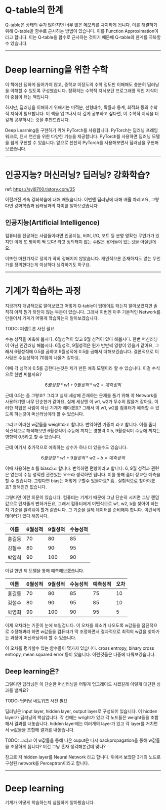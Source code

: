 # Q-table의 한계
Q-table은 상태의 수가 많아지면 너무 많은 메모리를 차지하게 됩니다. 이를 해결하기 위해 Q-table을 함수로 근사하는 방법이 있습니다. 이를 Function Approximation이라고 합니다. 이는 Q-table을 함수로 근사하는 것이기 때문에 Q-table의 한계를 극복할 수 있습니다.

***

# Deep learning을 위한 수학
이 책에선 딥하게 들어가지 않고, 중학교 이정도의 수학 정도만 이해해도 충분히 딥러닝을 이해할 수 있도록 구성했습니다. 정확히는 수학적 지식보단 프로그래밍 적인 지식이 더 중점이 돼는 책입니다.

하지만, 딥러닝을 이해하기 위해서는 미적분, 선형대수, 확률과 통계, 최적화 등의 수학적 지식이 필요합니다. 이 책을 읽고나서 더 깊게 공부하고 싶다면, 이 수학적 지식을 더 깊게 공부하시는 것을 추천드립니다.

Deep Learning을 구현하기 위해 PyTorch를 사용합니다. PyTorch는 딥러닝 프레임워크로, 텐서 연산을 위한 다양한 기능을 제공합니다. PyTorch를 사용하면 딥러닝 모델을 쉽게 구현할 수 있습니다. 앞으로 천천히 PyTorch를 사용해보면서 딥러닝을 구현해보겠습니다.

***

# 인공지능? 머신러닝? 딥러닝? 강화학습?
ref: https://syj9700.tistory.com/35

이전까진 계속 강화학습에 대해 배웠습니다. 이번엔 딥러닝에 대해 배울 차례고요, 그렇다면 강화학습과 딥러닝과의 차이를 알아보겠습니다.

## 인공지능(Artificial Intelligence)
컴퓨터를 전공하는 사람들이라면 인공지능, 버퍼, I/O, 포트 등 분명 명확한 무언가가 있지만 이게 또 명확히 딱 모다! 라고 정의돼지 않는 수많은 용어들이 있는것을 아실텐데요.

이또한 마찬가지로 정의가 딱히 정해지지 않았습니다. 개인적으론 존재하지도 않는 무언가를 정의한다는게 이상하다 생각하기도 하구요.

***

# 기계가 학습하는 과정
지금까지 개념적으로 알아보았고 어떻게 Q-table이 업데이트 돼는지 알아보았지만 솔직히 아직 뭔가 와닫지 않는 부분이 있습니다. 그래서 이번엔 아주 기본적인 Network를 만들어서 기계가 어떻게 학습하는지 알아보겠습니다.

TODO: 퍼셉트론 사진 필요

수능 성적을 예측해 봅시다. 6월성적이 있고 9월 성적이 있다 해봅시다. 한번 머신러닝이 아닌 인간러닝 해봅시다. 6월성적, 9월성적은 뭔가 반반씩 영향이 있을거 같아요, 그래서 6월성적에 0.5를 곱하고 9월성적에 0.5를 곱해서 더해보겠습니다. 결론적으로 이사람은 수능성적이 70점이 나올거 같아요.

이때 각 성적에 0.5를 곱한다는것은 제가 만든 예측 모델이라 할 수 있습니다. 이걸 수식으로 한번 써볼까요?

```math
6월성정 * w1 + 9월성적 * w2 = 예측성적
```

근데 0.5는 좀 그렇죠? 그리고 실제 세상에 존재하는 문제를 풀기 위해 이 Network를 사용하기엔 너무 단순한거 같아요, 실제 세상엔 이 w1, w2가 무수히 많을거 같아요. 이러한 작업은 사람이 아닌 기계가 해야겠죠? 그래서 이 w1, w2를 컴퓨터가 예측할 수 있도록 하는것이 머신러닝이라 할 수 있습니다.

그리고 이러한 w값들을 weight라고 합니다. 번역하면 가중치 라고 합니다. 이를 좀더 직관적으로 해석해보면 6월성적이 수능에 끼치는 영향력 0.5, 9월성적이 수능에 끼치는 영향력 0.5라고 할 수 있습니다.

근데 여기서 추가적으로 예측하는 상수가 하나 더 있을수도 있습니다.

```math
6월성정 * w1 + 9월성적 * w2 + b = 예측성적
```

이때 사용하는 $b$ 를 bias라고 합니다. 번역하면 편향이라고 합니다. 6, 9월 성적과 관련은 없는데 수능 성적엔 관련있는 요소라 생각하면 됩니다. 이를 통해 좀더 정교한 예측을 할 수 있습니다. 그렇다면 bias는 어떻게 구할수 있을까요? 흠.. 실험적으로 찾아야겠죠? 정해진건 없습니다.

그렇다면 이런 의문이 있습니다. 컴퓨터는 기계기 때문에 그냥 단순히 시키면 그냥 랜덤값으로 던져줄게 뻔하거든요, 그래서 컴퓨터에게 어떤식으로 w1, w2, b를 찾아야 하는지 기준을 알려줘야 할거 같습니다. 그 기준을 실제 데이터를 준비해야 합니다. 이런식의 데이터가 있다 해봅시다.

| 이름 | 6월성적 | 9월성적 | 수능성적 |
|------|---------|---------|---------|
| 홍길동 | 70 | 80 | 85 |
| 김철수 | 80 | 90 | 95 |
| 박영희 | 90 | 100 | 90 |

이걸 한번 제 모델을 통해 예측해보겠습니다.

| 이름 | 6월성적 | 9월성적 | 수능성적 | 예측성적 | 오차 |
|------|---------|---------|---------|---------|-----|
| 홍길동 | 70 | 80 | 85 | 75 | 10 |
| 김철수 | 80 | 90 | 95 | 85 | 10 |
| 박영희 | 90 | 100 | 90 | 95 | 5 |

이제 오차라는 기준이 눈에 보일겁니다. 이 오차를 최소가 나오도록 w값들을 점진적으로 수정해봐라 하면 w값들을 컴퓨타가 막 조정하면서 결과적으로 최적의 w값을 찾아가는 과정이 머신러닝이라 할 수 있습니다.

이 오차를 평가할수 있는 함수들이 몇가지 있습니다. cross entropy, binary cross entropy, mean squared error 등이 있습니다. 이런것들은 나중에 다뤄보겠습니다.

## Deep learning은?
그렇다면 딥러닝은 이 단순한 머신러닝을 어떻게 업그레이드 시켰길레 이렇게 대단한 성과를 낼까요?

TODO: 딥러닝 네트워크 사진 필요

딥러닝은 input layer, hidden layer, output layer로 구성되어 있습니다. 이 hidden layer가 딥러닝의 핵심입니다. 각 선에는 wright가 있고 각 노드들은 weight들을 조합해서 결과를 내놓습니다. hidden layer에는 여러개의 layer가 있고 각 layer를 거치면서 w값들을 조합해 결과를 내놓습니다.

TODO: 그리고 이 w값들을 통해 나온 ouput은 다시 backpropagation을 통해 w값들을 조정하게 됩니다? 이건 그냥 혼자 생각해본건데 맞나?

참고로 저 hidden layer를 Neural Network 라고 합니다. 위에서 보았단 3개의 노드로 구성된 network를 Perceptron이라고 합니다.

***

# Deep learning
기계가 어떻게 학습하는지 심플하게 알아봤습니다.